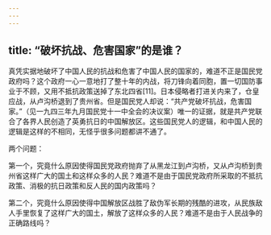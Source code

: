 ```yaml
---
---
---
```

title: “破坏抗战、危害国家”的是谁？
---




真凭实据地破坏了中国人民的抗战和危害了中国人民的国家的，难道不正是国民党政府吗？这个政府一心一意地打了整十年的内战，将刀锋向着同胞，置一切国防事业于不顾，又用不抵抗政策送掉了东北四省[11]。日本侵略者打进关内来了，仓皇应战，从卢沟桥退到了贵州省。但是国民党人却说：“共产党破坏抗战，危害国家。”（见一九四三年九月国民党十一中全会的决议案）唯一的证据，就是共产党联合了各界人民创造了英勇抗日的中国解放区。这些国民党人的逻辑，和中国人民的逻辑是这样的不相同，无怪乎很多问题都讲不通了。

两个问题：

第一个，究竟什么原因使得国民党政府抛弃了从黑龙江到卢沟桥，又从卢沟桥到贵州省这样广大的国土和这样众多的人民？难道不是由于国民党政府所采取的不抵抗政策、消极的抗日政策和反人民的国内政策吗？

第二个，究竟什么原因使得中国解放区战胜了敌伪军长期的残酷的进攻，从民族敌人手里恢复了这样广大的国土，解放了这样众多的人民？难道不是由于人民战争的正确路线吗？